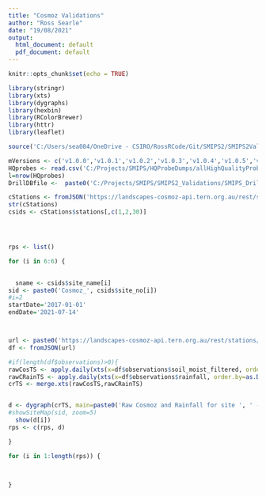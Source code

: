 ```yaml
---
title: "Cosmoz Validations"
author: "Ross Searle"
date: "19/08/2021"
output:
  html_document: default
  pdf_document: default
---
```


```r
knitr::opts_chunk$set(echo = TRUE)

library(stringr)
library(xts)
library(dygraphs)
library(hexbin)
library(RColorBrewer)
library(httr)
library(leaflet)

source('C:/Users/sea084/OneDrive - CSIRO/RossRCode/Git/SMIPS2/SMIPS2Validations/Utils.R')


```


```r


mVersions <- c('v1.0.0','v1.0.1','v1.0.2','v1.0.3','v1.0.4','v1.0.5','v1.0.6','v1.0.7','v1.0.8','v1.0.8','v1.1.0','v1.1.1','v1.1.2','v1.1.3')
HQprobes <- read.csv('C:/Projects/SMIPS/HQProbeDumps/allHighQualityProbeSites.csv', stringsAsFactors = F)
l=nrow(HQprobes)
DrillDBfile <-  paste0('C:/Projects/SMIPS/SMIPS2_Validations/SMIPS_Drills/smips_Drills.db')

cStations <- fromJSON('https://landscapes-cosmoz-api.tern.org.au/rest/stations')
str(cStations)
csids <- cStations$stations[,c(1,2,30)]




rps <- list()

for (i in 6:6) {

  
  sname <- csids$site_name[i]
sid <- paste0('Cosmoz_', csids$site_no[i])
#i=2
startDate='2017-01-01'
endDate='2021-07-14'



url <- paste0('https://landscapes-cosmoz-api.tern.org.au/rest/stations/', i, '/observations?startdate=', startDate, 'T23:59:59.000Z&enddate=', endDate, 'T23:59:59.000Z&count=0')
df <- fromJSON(url)

#if(length(df$observations)>0){
rawCosTS <- apply.daily(xts(x=df$observations$soil_moist_filtered, order.by=as.Date(df$observations$time)),FUN=mean)
rawCRainTS <- apply.daily(xts(x=df$observations$rainfall, order.by=as.Date(df$observations$time)),FUN=sum)
crTS <- merge.xts(rawCosTS,rawCRainTS)


d <- dygraph(crTS, main=paste0('Raw Cosmoz and Rainfall for site ', ' - ', sname)) %>% dyRangeSelector()
#showSiteMap(sid, zoom=5)
  show(d[i])
rps <- c(rps, d)

}


```

```r

for (i in 1:length(rps)) {
  

  
}

```